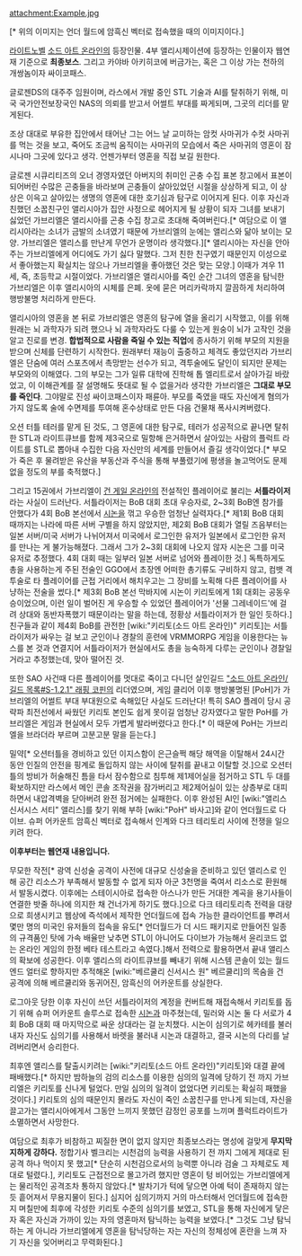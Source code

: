 attachment:Example.jpg

[* 위의 이미지는 언더 월드에 암흑신 벡터로 접속했을 때의 이미지이다.]

[[라이트노벨]] [[소드 아트 온라인]]의 등장인물.
4부 앨리시제이션에 등장하는 인물이자 웹연재 기준으로 '''최종보스'''.
그리고 카야바 아키히코에 버금가는, 혹은 그 이상 가는 천하의 개쌍놈이자 싸이코패스.

글로젠DS의 대주주 임원이며, 라스에서 개발 중인 STL 기술과 AI를 탈취하기 위해, 미국 국가안전보장국인 NAS의 의뢰를 받고서 어썰트 부대를 짜게되며, 그곳의 리더를 맡게된다. 

조상 대대로 부유한 집안에서 태어난 그는 어느 날 교미하는 암컷 사마귀가 수컷 사마귀를 먹는 것을 보고, 죽어도 조금씩 움직이는 사마귀의 모습에서 죽은 사마귀의 영혼이 잠시나마 그곳에 있다고 생각. 언젠가부터 영혼을 직접 보길 원한다.

글로젠 시큐리티즈의 오너 경영자였던 아버지의 취미인 곤충 수집 표본 창고에서 표본이 되어버린 수많은 곤충들을 바라보며 곤충들이 살아있었던 시절을 상상하게 되고, 이 상상은 이윽고 살아있는 생명의 영혼에 대한 호기심과 탐구로 이어지게 된다. 이후 자신과 친했던 소꿉친구인 앨리시아가 집안 사정으로 헤어지게 될 상황이 되자 그녀를 보내기 싫었던 가브리엘은 앨리시아를 곤충 수집 창고로 초대해 죽여버린다.[* 여담으로 이 앨리시아라는 소녀가 금발의 소녀였기 때문에 가브리엘의 눈에는 앨리스와 닮아 보이는 모양. 가브리엘은 앨리스를 만난게 무언가 운명이라 생각했다.][* 앨리시아는 자신을 안아주는 가브리엘에게 어디에도 가기 싫다 말했다. 그저 친한 친구였기 때문인지 이성으로서 좋아했는지 확실치는 않으나 가브리엘을 좋아했던 것은 맞는 모양.] 이때가 겨우 11세, 즉, 초등학교 시절이었다. 가브리엘은 앨리시아를 죽인 순간 그녀의 영혼을 탐닉한 가브리엘은 이후 앨리시아의 시체를 은폐. 옷에 묻은 머리카락까지 깔끔하게 처리하여 행방불명 처리하게 만든다.

앨리시아의 영혼을 본 뒤로 가브리엘은 영혼의 탐구에 열을 올리기 시작했고, 이를 위해 원래는 뇌 과학자가 되려 했으나 뇌 과학자라도 다룰 수 있는게 원숭이 뇌가 고작인 것을 알고 진로를 변경.
'''합법적으로 사람을 죽일 수 있는 직업'''에 종사하기 위해 부모의 지원을 받으며 신체를 단련하기 시작한다.
원래부터 재능이 출중하고 체격도 좋았던지라 가브리엘은 단숨에 여러 스포츠에서 촉망받는 선수가 되고, 격투술에도 달인이 되지만 문제는 부모와의 이해였다. 그의 부모는 그가 일류 대학에 진학해 톱 엘리트로서 살아가길 바랐었고, 이 이해관계를 잘 설명해도 뜻대로 될 수 없을거라 생각한 가브리엘은 '''그대로 부모를 죽인다'''. 그야말로 진성 싸이코패스이자 패륜아.
부모를 죽였을 때도 자신에게 혐의가 가지 않도록 술에 수면제를 투여해 혼수상태로 만든 다음 건물채 폭사시켜버렸다.

오션 터틀 테러를 맡게 된 것도, 그 영혼에 대한 탐구로, 테러가 성공적으로 끝나면 탈취한 STL과 라이트큐브를 함께 제3국으로 밀항해 은거하면서 살아있는 사람의 플럭트 라이트를 STL로 뽑아내 수집한 다음 자신만의 세계를 만들어서 즐길 생각이었다.[* 부모가 죽은 후 물려받은 유산을 부동산과 주식을 통해 부풀렸기에 평생을 놀고먹어도 문제 없을 정도의 부를 축적했다.]

그리고 15권에서 가브리엘이 [[건 게일 온라인]]의 전설적인 플레이어로 불리는 '''서틀라이저'''라는 사실이 드러난다. 서틀라이저는 BoB 대회 초대 우승자로, 2~3회 BoB엔 참가를 안했다가 4회 BoB 본선에서 [[시논]]을 꺾고 우승한 엄청난 실력자다.[* 제1회 BoB 대회 때까지는 나라에 따른 서버 구별을 하지 않았지만, 제2회 BoB 대회가 열릴 즈음부터는 일본 서버/미국 서버가 나뉘어져서 미국에서 로그인한 유저가 일본에서 로그인한 유저를 만나는 게 불가능해졌다. 그래서 그가 2~3회 대회에 나오지 않자 시논은 그를 미국 유저로 추정했다. 4회 대회 때는 일부러 일본 서버로 넘어와 플레이한 것.] 독특하게도 총을 사용하는게 주된 전술인 GGO에서 초장엔 어떠한 총기류도 구비하지 않고, 컴뱃 격투술로 타 플레이어를 근접 거리에서 해치우고는 그 장비를 노획해 다른 플레이어를 사냥하는 전술을 썼다.[* 제3회 BoB 본선 막바지에 시논이 키리토에게 1회 대회는 공동우승이었으며, 이런 일이 벌어진 게 우승할 수 있었던 플레이어가 '선물 그레네이드'에 걸려 상대와 동반자폭했기 때문이라는 말을 하는데, 정황상 서틀라이저가 한 일인 듯하다.] 친구들과 같이 제4회 BoB를 관전한 [wiki:"키리토(소드 아트 온라인)" 키리토]는 서틀라이저가 싸우는 걸 보고 군인이나 경찰의 훈련에 VRMMORPG 게임을 이용한다는 뉴스를 본 것과 연결지어 서틀라이저가 현실에서도 총을 능숙하게 다루는 군인이나 경찰일 거라고 추정했는데, 맞아 떨어진 것.

또한 SAO 사건때 다른 플레이어를 멋대로 죽이고 다니던 살인길드 [["소드 아트 온라인/길드 목록#S-1.2.1" 래핑 코핀]]의 리더였으며, 게임 클리어 이후 행방불명된 [PoH]가 가브리엘의 어썰트 부대 부대원으로 속해있단 사실도 드러난다! 특히 SAO 플레이 당시 공략파 최전선에서 싸웠던 키리토 본인도 쉽게 못이길 엄청난 강자였다고 말한 PoH를 가브리엘은 게임과 현실에서 모두 가볍게 발라버렸다고 한다.[* 이 때문에 PoH는 가브리엘을 브라더라 부르며 고분고분 말을 듣는다.]

밀약[* 오션터틀을 경비하고 있던 이지스함이 은근슬쩍 해당 해역을 이탈해서 24시간 동안 인질의 안전을 핑계로 돌입하지 않는 사이에 탈취를 끝내고 이탈할 것.]으로 오션터틀의 방비가 허술해진 틈을 타서 잠수함으로 침투해 제1제어실을 점거하고 STL 두 대를 확보하지만 라스에서 메인 콘솔 조작권을 잠가버리고 제2제어실이 있는 상층부로 대피하면서 내압격벽을 닫아버려 완전 점거에는 실패한다. 이후 완성된 AI인 [wiki:"앨리스 신서시스 서티" 앨리스]를 찾기 위해 부하 [wiki:"PoH" 바사고]와 같이 언더월드로 다이브. 슈퍼 어카운트 암흑신 벡터로 접속해서 인계와 다크 테리토리 사이에 전쟁을 일으키려 한다. 

'''이후부터는 웹연재 내용입니다.'''

무모한 작전[* 광역 신성술 공격이 사전에 대규모 신성술을 준비하고 있던 앨리스로 인해 공간 리소스가 부족해서 발동할 수 없게 되자 아군 3천명을 죽여서 리소스로 환원해서 발동시켰다. 이후에는 스테이시아로 접속한 아스나가 만든 거대한 계곡을 용기사들이 연결한 밧줄 하나에 의지한 채 건너가게 하기도 했다.]으로 다크 테리토리측 전력을 대량으로 희생시키고 웹상에 즉석에서 제작한 언더월드에 접속 가능한 클라이언트를 뿌려서 몇만 명의 미국인 유저들의 접속을 유도[* 언더월드가 더 시드 패키지로 만들어진 일종의 규격품인 탓에 가속 배율만 낮추면 STL이 아니어도 다이브가 가능해서 윤리코드 없는 온라인 게임의 한정 베타 테스트라고 속였다.]해서 전력으로 활용하면서 끝내 앨리스의 확보에 성공한다. 이후 앨리스의 라이트큐브를 빼내기 위해 시스템 콘솔이 있는 월드 엔드 얼터로 향하지만 추적해온 [wiki:"베르쿨리 신서시스 원" 베르쿨리]의 목숨을 건 공격에 의해 베르쿨리와 동귀어진, 암흑신의 어카운트를 상실한다.

로그아웃 당한 이후 자신이 쓰던 서틀라이저의 계정을 컨버트해 재접속해서 키리토를 돕기 위해 슈퍼 어카운트 솔루스로 접속한 [[시논]]과 마주쳤는데, 밀러와 시논 둘 다 서로가 4회 BoB 대회 때 마지막으로 싸운 상대라는 걸 눈치챘다. 시논이 심의기로 헤카테를 불러내자 자신도 심의기를 사용해서 바렛을 불러내 시논과 대결하고, 결국 시논의 다리를 날려버리면서 승리한다.

최후엔 앨리스를 탈출시키려는 [wiki:"키리토(소드 아트 온라인)"키리토]와 대결 끝에 패배했다.[* 하지만 밤하늘의 검의 리소스를 이용한 심의의 일격에 당하기 전 까지 가브리엘은 키리토를 신나게 털었다. 만일 심의의 일격이 없었다면 키리토는 확실히 패했을 것이다.] 키리토의 심의 때문인지 몰라도 자신이 죽인 소꿉친구를 만나게 되는데, 자신을 끌고가는 앨리시아에게서 그동안 느끼지 못했던 감정인 공포를 느끼며 플럭트라이트가 소멸하면서 사망한다.

여담으로 최후가 비참하고 찌질한 면이 없지 않지만 최종보스라는 명성에 걸맞게 '''무지막지하게 강하다.''' 정합기사 벨크리는 시천검의 능력을 사용하기 전 까지 그에게 제대로 된 공격 하나 먹이지 못 했고[* 단순히 시천검으로서의 능력뿐 아니라 검술 그 자체로도 제대로 털렸다.], 키리토도 근접전으로 몰고가려 했지만 영혼이 텅 비어있는 가브리엘에게는 물리적인 공격조차 통하지 않았다.[* 발차기가 턱에 닿으면 아예 턱이 존재하지 않는 듯 흩어져서 무용지물이 된다.] 심지어 심의기까지 거의 마스터해서 언더월드에 접속한지 며칠만에 최후에 각성한 키리토 수준의 심의기를 보였고, STL을 통해 자신에게 닿은 자 혹은 자신과 가까이 있는 자의 영혼마저 탐닉하는 능력을 보였다.[* 그것도 그냥 탐닉하는 게 아니라 가브리엘에게 영혼을 탐닉당하는 자는 자신의 정체성에 혼란을 느껴 자기 자신을 잊어버리고 무력화된다.]
